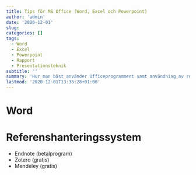 ```yaml
---
title: Tips för MS Office (Word, Excel och Powerpoint)
author: 'admin'
date: '2020-12-01'
slug:
categories: []
tags:
  - Word
  - Excel
  - Powerpoint
  - Rapport
  - Presentationsteknik
subtitle: ''
summary: 'Hur man bäst använder Officeprogramment samt användning av referenshanteringssystem'
lastmod: '2020-12-01T13:35:28+01:00'
---
```



# **Word**


# **Referenshanteringssystem**  
- Endnote (betalprogram)  
- Zotero (gratis)  
- Mendeley (gratis)  

  


